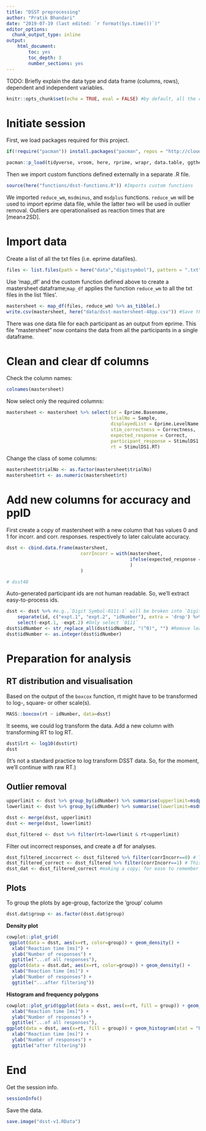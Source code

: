 ```yaml
---
title: "DSST preprocessing"
author: "Pratik Bhandari"
date: "2019-07-19 (last edited: `r format(Sys.time())`)"
editor_options: 
  chunk_output_type: inline
output: 
    html_document:
        toc: yes
        toc_depth: 3
        number_sections: yes
---
```

TODO: Briefly explain the data type and data frame (columns, rows), dependent and independent variables. 

```r
knitr::opts_chunk$set(echo = TRUE, eval = FALSE) #by default, all the code chunks below will be displayed when this markdown file is rendered.
```

# Initiate session

First, we load packages required for this project.

```r
if(!require("pacman")) install.packages("pacman", repos = "http://cloud.r-project.org")
```

```r
pacman::p_load(tidyverse, vroom, here, rprime, wrapr, data.table, ggthemes)
```

Then we import custom functions defined externally in a separate .R file.

```r
source(here("functions/dsst-functions.R")) #Imports custom functions
```

We imported `reduce_wm`, `msdminus`, and `msdplus` functions.
`reduce_wm` will be used to import eprime data file, while the latter two will be used in outlier removal. Outliers are operationalised as reaction times that are [mean±2SD].

# Import data

Create a list of all the txt files (i.e. eprime datafiles).
    
```r
files <- list.files(path = here("data","digitsymbol"), pattern = ".txt", full.names = T)
```

Use 'map_df' and the custom function defined above to create a mastersheet dataframe;`map_df` applies the function `reduce_wm` to all the txt files in the list 'files'.

```r
mastersheet <- map_df(files, reduce_wm) %>% as_tibble(.)
write.csv(mastersheet, here("data/dsst-mastersheet-48pp.csv")) #Save this mastersheet as csv.
```

There was one data file for each participant as an output from eprime. This file "mastersheet" now contains the data from all the participants in a single dataframe. 

<!-- _Now you can work on this df 'mastersheet' with `tidyverse` for datawrangling purposes, filter columns and rows by conditions, subjects, etc. as and when required._ -->

# Clean and clear df columns

Check the column names:
```r
colnames(mastersheet)
```

Now select only the required columns:
```r
mastersheet <- mastersheet %>% select(id = Eprime.Basename,
                                      trialNo = Sample,
                                      displayedList = Eprime.LevelName,
                                      stim_correctness = Correctness,
                                      expected_response = Correct,
                                      participant_response = StimulDS1.RESP,
                                      rt = StimulDS1.RT)
```

Change the class of some columns:
```r
mastersheet$trialNo <- as.factor(mastersheet$trialNo)
mastersheet$rt <- as.numeric(mastersheet$rt)
```

# Add new columns for accuracy and ppID

First create a copy of mastersheet with a new column that has values 0 and 1 for incorr. and corr. responses. respectively to later calculate accuracy.

```r
dsst <- cbind.data.frame(mastersheet,
                           corrIncorr = with(mastersheet,
                                             ifelse(expected_response == participant_response, 1, 0)
                                             )
                           )

# dsst48
```

Auto-generated participant ids are not human readable. So, we'll extract easy-to-process ids.

```r
dsst <- dsst %>% #e.g.,`Digit Symbol-0111-1` will be broken into `Digit`, Symbol` and `0111`; `1` will be discarded:
    separate(id, c("expt.1", "expt.2", "idNumber"), extra = 'drop') %>%
    select(-expt.1, -expt.2) #Only select `0111`
dsst$idNumber <- str_replace_all(dsst$idNumber, "(^0)", "") #Remove leading zero. So, the id is `111`.
dsst$idNumber <- as.integer(dsst$idNumber) 
```

# Preparation for analysis

## RT distribution and visualisation

Based on the output of the `boxcox` function, rt might have to be transformed to log-, square- or other scale(s).

```r
MASS::boxcox(rt ~ idNumber, data=dsst)
```

It seems, we could log transform the data.
Add a new column with transforming RT to log RT.

```r
dsst$lrt <- log10(dsst$rt)
dsst
```

(It's not a standard practice to log transform DSST data. So, for the moment, we'll continue with raw RT.)

## Outlier removal

```r
upperlimit <- dsst %>% group_by(idNumber) %>% summarise(upperlimit=msdplus(rt))
lowerlimit <- dsst %>% group_by(idNumber) %>% summarise(lowerlimit=msdminus(rt))

dsst <- merge(dsst, upperlimit)
dsst <- merge(dsst, lowerlimit)

dsst_filtered <- dsst %>% filter(rt>lowerlimit & rt<upperlimit)
```

Filter out incorrect responses, and create a df for analyses.
```r

dsst_filtered_inccorrect <- dsst_filtered %>% filter(corrIncorr==0) # This is the df of only incorrect responses
dsst_filtered_correct <- dsst_filtered %>% filter(corrIncorr==1) # This is the df of only correct responses; analyses on this.
dsst_dat <- dsst_filtered_correct #making a copy; for ease to remember and ease to work.
```

## Plots

To group the plots by age-group, factorize the 'group' column
```r
dsst.dat$group <- as.factor(dsst.dat$group)
```

**Density plot**

```r
cowplot::plot_grid(
 ggplot(data = dsst, aes(x=rt, color=group)) + geom_density() +
  xlab("Reaction time [ms]") +
  ylab("Number of responses") +
  ggtitle("...of all responses"),
 ggplot(data = dsst.dat, aes(x=rt, color=group)) + geom_density() +
  xlab("Reaction time [ms]") +
  ylab("Number of responses") +
  ggtitle("...after filtering"))

```


**Histogram and frequency polygons**

```r
cowplot::plot_grid(ggplot(data = dsst, aes(x=rt, fill = group)) + geom_histogram(stat = "bin", bins = 75) + geom_freqpoly(stat = "bin", bins = 75) +
  xlab("Reaction time [ms]") +
  ylab("Number of responses") +
  ggtitle("...of all responses"), 
ggplot(data = dsst, aes(x=rt, fill = group)) + geom_histogram(stat = "bin", bins = 75) + geom_freqpoly(stat = "bin", bins = 75) +
  xlab("Reaction time [ms]") +
  ylab("Number of responses") +
  ggtitle("after filtering"))
```


# End

Get the session info.

```r
sessionInfo()
```

Save the data.

```r
save.image("dsst-v1.RData")
```
